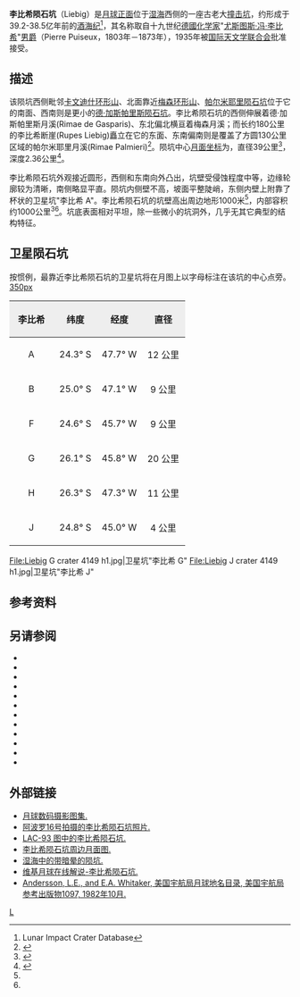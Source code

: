{{lunar crater data|
 image=Liebig crater 4149 h1.jpg
|image_size=240px|
 caption=[[月球轨道器4号|月球轨道器4号]]拍摄的图像<br />（右侧的斑点是原始照片上的瑕疵）|
 latitude=24.35|
 N_or_S=S|
 longitude=48.3|
 E_or_W=W|
 diameter=39公里|
 depth=2.36公里|
 colong=48|
 eponym=[[尤斯图斯·冯·李比希|尤斯图斯·冯·李比希]]}}
'''李比希陨石坑'''（Liebig）是[[月球正面|月球正面]]位于[[湿海|湿海]]西侧的一座古老大[[撞击坑|撞击坑]]，约形成于39.2-38.5亿年前的[[酒海纪|酒海纪]]<ref name=LICD>Lunar Impact Crater Database</ref>，其名称取自十九世纪[[德國|德國]][[化学家|化学家]]"[[尤斯图斯·冯·李比希|尤斯图斯·冯·李比希]]"[[男爵|男爵]]（Pierre Puiseux，1803年－1873年），1935年被[[国际天文学联合会|国际天文学联合会]]批准接受。

==描述==  
该陨坑西侧毗邻[[卡文迪什环形山|卡文迪什环形山]]、北面靠近[[梅森环形山_(月球)|梅森环形山]]、[[帕尔米耶里陨石坑|帕尔米耶里陨石坑]]位于它的南面、西南则是更小的[[德·加斯帕里斯陨石坑|德·加斯帕里斯陨石坑]]。李比希陨石坑的西侧伸展着德·加斯帕里斯月溪(Rimae de Gasparis)、东北偏北横亘着梅森月溪；而长约180公里的李比希断崖(Rupes Liebig)矗立在它的东面、东南偏南则是覆盖了方圆130公里区域的帕尔米耶里月溪(Rimae Palmieri)<ref>{{Cite web |url=http://planetarynames.wr.usgs.gov/images/Lunar/lac_93_lo.pdf |title=Crater Liebig on LAC-93 map. |access-date=2016-10-19 |archive-date=2013-02-20 |archive-url=https://web.archive.org/web/20130220194241/http://planetarynames.wr.usgs.gov/images/Lunar/lac_93_lo.pdf |dead-url=no }}</ref>。陨坑中心[[月面坐标|月面坐标]]为{{Coord|24.35|S|48.3|W|globe:Moon|nogoogle=1|noosm=1}}，直径39公里<ref name="IAU">{{Cite web |url=http://planetarynames.wr.usgs.gov/Feature/3397 |title=Directory of the International Astronomical Union |access-date=2016-10-19 |archive-date=2020-11-27 |archive-url=https://web.archive.org/web/20201127013736/http://planetarynames.wr.usgs.gov/Feature/3397 |dead-url=no }}</ref>，深度2.36公里<ref>{{Cite web |url=http://fisherka.csolutionshosting.net/astronote/plan/craterdepth/html/CraterDepthFeatureNameWestfall.html |title=John E. Westfall's Atlas of the Lunar Terminator, Cambridge Univ. Press (2000) |access-date=2016-10-19 |archive-date=2014-12-18 |archive-url=https://archive.today/20141218234310/http://fisherka.csolutionshosting.net/astronote/plan/craterdepth/html/CraterDepthFeatureNameWestfall.html |dead-url=no }}</ref>。

李比希陨石坑外观接近圆形，西侧和东南向外凸出，坑壁受侵蚀程度中等，边缘轮廓较为清晰，南侧略显平直。陨坑内侧壁不高，坡面平整陡峭，东侧内壁上附靠了杯状的卫星坑"李比希 A"。李比希陨石坑的坑壁高出周边地形1000米<ref name="LICD"/>，内部容积约1000公里<sup>3</sup><ref name="LICD"/>。坑底表面相对平坦，除一些微小的坑洞外，几乎无其它典型的结构特征。

==卫星陨石坑==
按惯例，最靠近李比希陨石坑的卫星坑将在月图上以字母标注在该坑的中心点旁。
[[image:Liebig_sattelite_craters_map.jpg|350px]]

{| class="wikitable"
!width="25%" style="background:#eeeeee;" |李比希 
!width="25%" style="background:#eeeeee;" |纬度
!width="25%" style="background:#eeeeee;" |经度
!width="25%" style="background:#eeeeee;" |直径
|-
|align="center"|A
|align="center"|24.3° S
|align="center"|47.7° W
|align="center"|12 公里
|-
|align="center"|B
|align="center"|25.0° S
|align="center"|47.1° W
|align="center"|9 公里
|-
|align="center"|F
|align="center"|24.6° S
|align="center"|45.7° W
|align="center"|9 公里
|-
|align="center"|G
|align="center"|26.1° S
|align="center"|45.8° W
|align="center"|20 公里
|-
|align="center"|H
|align="center"|26.3° S
|align="center"|47.3° W
|align="center"|11 公里
|-
|align="center"|J
|align="center"|24.8° S
|align="center"|45.0° W
|align="center"|4 公里
|}{{clear}}
<gallery>
File:Liebig G crater 4149 h1.jpg|卫星坑"李比希 G"
File:Liebig J crater 4149 h1.jpg|卫星坑"李比希 J"
</gallery>

==参考资料==
{{Reflist}}

==另请参阅==
* {{cite book
  | last1 = Andersson
  | first1 = L. E.
  | last2 = Whitaker
  | first2 = E. A.
  | authorlink2 = Ewen Whitaker
  | date = 1982
  | title = [[NASA|NASA]] Catalogue of Lunar Nomenclature
  | publisher = NASA RP-1097
  | ref = harv
  }}
* {{cite web
  | last = Blue
  | first = Jennifer
  | date = July 25, 2007
  | title = Gazetteer of Planetary Nomenclature
  | publisher = [[United_States_Geological_Survey|USGS]]
  | url = http://planetarynames.wr.usgs.gov/
  | accessdate = 2007-08-05
  | ref = harv
  | archive-date = 2019-12-05
  | archive-url = https://web.archive.org/web/20191205162958/https://planetarynames.wr.usgs.gov/
  | dead-url = no
  }}
* {{cite book
  | last1 = Bussey
  | first1 = B.
  | authorlink1 = Ben Bussey
  | last2 = Spudis
  | first2 = P.
  | authorlink2 = Paul Spudis
  | date = 2004
  | title = The Clementine Atlas of the Moon
  | publisher = Cambridge University Press
  | location = New York
  | isbn = 978-0-521-81528-4
  | ref = harv
  }}
* {{cite book
  | last1 = Cocks
  | first1 = Elijah E.
  | last2 = Cocks
  | first2 = Josiah C.
  | date = 1995
  | title = Who's Who on the Moon: A Biographical Dictionary of Lunar Nomenclature
  | url = https://archive.org/details/isbn_9780936389271
  | publisher = Tudor Publishers
  | isbn = 978-0-936389-27-1
  | ref = harv
  }}
* {{cite web
  | last = McDowell
  | first = Jonathan
  | date = July 15, 2007
  | url = http://host.planet4589.org/astro/lunar/
  | title = Lunar Nomenclature
  | publisher = Jonathan's Space Report
  | accessdate = 2007-10-24
  | ref = harv
  | archive-date = 2019-06-21
  | archive-url = https://web.archive.org/web/20190621012337/http://host.planet4589.org/astro/lunar/
  | dead-url = no
  }}
* {{cite journal| last1 = Menzel| first1 = D. H.| last2 = Minnaert| first2 = M.| last3 = Levin| first3 = B.| last4 = Dollfus| first4 = A.| last5 = Bell| first5 = B.| title = Report on Lunar Nomenclature by the Working Group of Commission 17 of the IAU| doi = 10.1007/BF00171763| journal = Space Science Reviews| volume = 12| issue = 2| pages = 136–186| date = 1971| bibcode = 1971SSRv...12..136M| ref = harv}}
* {{cite book
  | first = Patrick
  | last = Moore
  | authorlink = Patrick Moore
  | date = 2001
  | title = On the Moon
  | url = https://archive.org/details/patrickmooreonmo00patr
  | publisher = Sterling Publishing Co.
  | isbn = 978-0-304-35469-6
  | ref = harv
  }}
* {{cite book
  | first = Fred W.
  | last = Price
  | date = 1988
  | title = The Moon Observer's Handbook
  | publisher = Cambridge University Press
  | isbn = 978-0-521-33500-3
  | ref = harv
  }}
* {{cite book
  | last = Rükl
  | first = Antonín
  | authorlink = Antonín Rükl
  | date = 1990
  | title = Atlas of the Moon
  | publisher = Kalmbach Books
  | isbn = 978-0-913135-17-4
  | ref = harv
  }}
* {{cite book
  | last = Webb
  | first = Rev. T. W.
  | authorlink = Thomas William Webb
  | date = 1962
  | title = Celestial Objects for Common Telescopes
  | url = https://archive.org/details/celestialobjects00webb
  | edition = 6th revised
  | publisher = Dover
  | isbn = 978-0-486-20917-3
  | ref = harv
  }}
* {{cite book
  | first = Ewen A.
  | last = Whitaker
  | authorlink = Ewen Whitaker
  | date = 1999
  | title = Mapping and Naming the Moon
  | publisher = Cambridge University Press
  | isbn = 978-0-521-62248-6
  | ref = harv
  }}
* {{cite book
  | first = Peter T.
  | last = Wlasuk
  | date = 2000
  | title = Observing the Moon
  | publisher = Springer
  | isbn = 978-1-85233-193-1
  | ref = harv
 }}

==外部链接==
*[http://www.lpi.usra.edu/resources/lunar_orbiter/bin/srch_nam.shtml?Liebig%7C0 月球数码摄影图集.] {{Wayback|url=http://www.lpi.usra.edu/resources/lunar_orbiter/bin/srch_nam.shtml?Liebig%7C0 |date=20201127014732 }}
*[http://www.lpi.usra.edu/resources/apollo/search/feature/?feature=Liebig 阿波罗16号拍摄的李比希陨石坑照片.] {{Wayback|url=http://www.lpi.usra.edu/resources/apollo/search/feature/?feature=Liebig |date=20201127014027 }}
*[http://www.lpi.usra.edu/resources/mapcatalog/LAC/lac93/ LAC-93 图中的李比希陨石坑.] {{Wayback|url=http://www.lpi.usra.edu/resources/mapcatalog/LAC/lac93/ |date=20160905061431 }}
*[http://www.lpi.usra.edu/resources/mapcatalog/usgs/I495/ 李比希陨石坑周边月面图.] {{Wayback|url=http://www.lpi.usra.edu/resources/mapcatalog/usgs/I495/ |date=20160905061416 }}
*[http://lroc.sese.asu.edu/posts/148 湿海中的带暗晕的陨坑.] {{Wayback|url=http://lroc.sese.asu.edu/posts/148 |date=20201127014643 }}
*[http://the-moon.wikispaces.com/Liebig 维基月球在线解说-李比希陨石坑.] {{Wayback|url=http://the-moon.wikispaces.com/Liebig |date=20180530175453 }}
*[http://planet4589.org/astro/lunar/RP-1097.pdf Andersson, L.E., and E.A. Whitaker, 美国宇航局月球地名目录, 美国宇航局参考出版物1097, 1982年10月.] {{Wayback|url=http://planet4589.org/astro/lunar/RP-1097.pdf |date=20141006125838 }}

[[Category:月球环形山|L]]
{{月球環形山 (L-N)}}